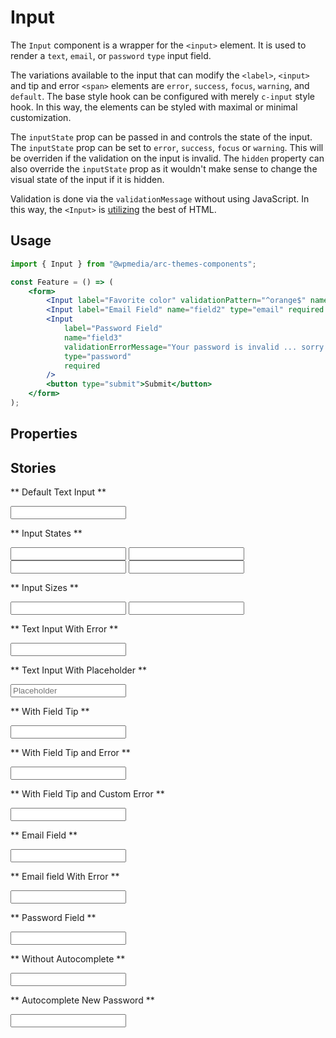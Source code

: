 

<Meta title="Components/Input" component={Input} />

# Input

The `Input` component is a wrapper for the `<input>` element. It is used to render a `text`, `email`, or `password` `type` input field.

The variations available to the input that can modify the `<label>`, `<input>` and tip and error `<span>` elements are `error`, `success`, `focus`, `warning`, and `default`. The base style hook can be configured with merely `c-input` style hook. In this way, the elements can be styled with maximal or minimal customization.

The `inputState` prop can be passed in and controls the state of the input. The `inputState` prop can be set to `error`, `success`, `focus` or `warning`. This will be overriden if the validation on the input is invalid. The `hidden` property can also override the `inputState` prop as it wouldn't make sense to change the visual state of the input if it is hidden.

Validation is done via the `validationMessage` without using JavaScript. In this way, the `<Input>` is [utilizing](https://developer.mozilla.org/en-US/docs/Web/HTML/Attributes/pattern) the best of HTML.

## Usage

```jsx
import { Input } from "@wpmedia/arc-themes-components";

const Feature = () => (
	<form>
		<Input label="Favorite color" validationPattern="^orange$" name="field1" />
		<Input label="Email Field" name="field2" type="email" required />
		<Input
			label="Password Field"
			name="field3"
			validationErrorMessage="Your password is invalid ... sorry."
			type="password"
			required
		/>
		<button type="submit">Submit</button>
	</form>
);
```

## Properties

<ArgsTable of={Input} />

## Stories

** Default Text Input **

<Canvas>
	<Story name="Default Text Input">
		<Input label="Plain Text Field" name="field1" />
	</Story>
</Canvas>

** Input States **

<Canvas>
	<Story name="Input States">
		<Input label="Plain Text Field" name="field1" />
		<Input label="Plain Text Field" name="field2" inputState="success" />
		<Input label="Plain Text Field" name="field3" inputState="warning" />
		<Input label="Plain Text Field" name="field4" inputState="error" />
	</Story>
</Canvas>

** Input Sizes **

<Canvas>
	<Story name="Input Sizes">
		<Input label="Large" name="field1" />
		<Input label="Small" name="field2" size="small" />
	</Story>
</Canvas>

** Text Input With Error **

<Canvas>
	<Story name="Text Input With Error">
		<Input label="Plain Text Field" name="field3" required showDefaultError />
	</Story>
</Canvas>

** Text Input With Placeholder **

<Canvas>
	<Story name="Text Input With Placeholder">
		<Input label="Plain Text Field" name="field4" placeholder="Placeholder" />
	</Story>
</Canvas>

** With Field Tip **

<Canvas>
	<Story name="With Field Tip">
		<Input label="Plain Text Field" name="field5" tip="Enter some text." />
	</Story>
</Canvas>

** With Field Tip and Error **

<Canvas>
	<Story name="With Field Tip and Error">
		<Input
			label="Plain Text Field"
			name="field6"
			tip="Enter some text."
			required
			showDefaultError
		/>
	</Story>
</Canvas>

** With Field Tip and Custom Error **

<Canvas>
	<Story name="With Field Tip and Custom Error">
		<Input
			label="Plain Text Field"
			name="field7"
			tip="Enter some text."
			required
			showDefaultError
			validationErrorMessage="This is a custom error."
		/>
	</Story>
</Canvas>

** Email Field **

<Canvas>
	<Story name="Email Field">
		<Input
			defaultValue="my@valid.email"
			name="field8"
			type={FIELD_TYPES.EMAIL}
			label="Email Address"
		/>
	</Story>
</Canvas>

** Email field With Error **

<Canvas>
	<Story name="Email field With Error">
		<Input
			defaultValue="my?invalid.email"
			name="field9"
			showDefaultError
			type={FIELD_TYPES.EMAIL}
			label="Email Address"
		/>
	</Story>
</Canvas>

** Password Field **

<Canvas>
	<Story name="Password Field">
		<Input defaultValue="mypassword" name="field10" type={FIELD_TYPES.PASSWORD} label="Password" />
	</Story>
</Canvas>

** Without Autocomplete **

<Canvas>
	<Story name="Without Autocomplete">
		<Input
			defaultValue=""
			name="email"
			type={FIELD_TYPES.EMAIL}
			label="Email Address"
			autoComplete="off"
		/>
	</Story>
</Canvas>

** Autocomplete New Password **

<Canvas>
	<Story name="Autocomplete New Password">
		<Input
			defaultValue=""
			name="password-new-one"
			type={FIELD_TYPES.PASSWORD}
			label="Password"
			autoComplete="new-password"
		/>
	</Story>
</Canvas>
